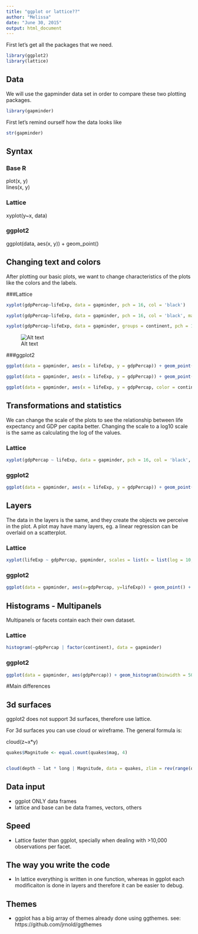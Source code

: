 ```yaml
---
title: "ggplot or lattice??"
author: "Melissa"
date: "June 30, 2015"
output: html_document
---
```


First let's get all the packages that we need. 

```r
library(ggplot2)
library(lattice)

```

## Data

We will use the gapminder data set in order to compare these two plotting packages. 

```r
library(gapminder)
```

First let's remind ourself how the data looks like

```r
str(gapminder)
```

## Syntax 

### Base R

plot(x, y)  
lines(x, y)


### Lattice

xyplot(y~x, data)

### ggplot2

ggplot(data, aes(x, y)) + geom_point()


## Changing text and colors 

After plotting our basic plots, we want to change characteristics of the plots like the colors and the labels. 

###Lattice

```r
xyplot(gdpPercap~lifeExp, data = gapminder, pch = 16, col = 'black')

xyplot(gdpPercap~lifeExp, data = gapminder, pch = 16, col = 'black', main = 'Scatterplot in lattice', xlab = 'Life Expectancy', ylab = 'GDP per Capita')

xyplot(gdpPercap~lifeExp, data = gapminder, groups = continent, pch = 16, auto.key = TRUE)

```
![Alt text](/Users/meli_gu8/Documents/Programs/R guide/VanRStudyGroup/GgplotVsLattice/Plots/Plot1.jpeg)

###ggplot2

```r
ggplot(data = gapminder, aes(x = lifeExp, y = gdpPercap)) + geom_point()

ggplot(data = gapminder, aes(x = lifeExp, y = gdpPercap)) + geom_point() + xlab("GDP per Capita") + ylab("Life expectancy") + ggtitle("Scatterplot in ggplot")

ggplot(data = gapminder, aes(x = lifeExp, y = gdpPercap, color = continent)) + geom_point()
```



## Transformations and statistics

We can change the scale of the plots to see the relationship between life expectancy and GDP per capita better. Changing the scale to a log10 scale is the same as calculating the log of the values. 

### Lattice

```r

xyplot(gdpPercap ~ lifeExp, data = gapminder, pch = 16, col = 'black', scales = list(y = list(log = 10)))

```

### ggplot2 

```r

ggplot(data = gapminder, aes(x = lifeExp, y = gdpPercap)) + geom_point() + scale_y_log10()

```



## Layers

The data in the layers is the same, and they create the objects we perceive in the plot. A plot may have many layers, eg. a linear regression can be overlaid on a scatterplot. 

### Lattice

```r


xyplot(lifeExp ~ gdpPercap, gapminder, scales = list(x = list(log = 10, equispaced.log = FALSE)), type = c("p", "r"), col.line = "darkorange", lwd = 3, pch = 16, col = 'black')

```


### ggplot2

```r

ggplot(data = gapminder, aes(x=gdpPercap, y=lifeExp)) + geom_point() + scale_x_log10() + geom_smooth(method = lm, se = FALSE, col = 'darkorange', lwd = 2)

```


## Histograms - Multipanels

Multipanels or facets contain each their own dataset. 

### Lattice

```r

histogram(~gdpPercap | factor(continent), data = gapminder)
```

### ggplot2

```r

ggplot(data = gapminder, aes(gdpPercap)) + geom_histogram(binwidth = 5000) + facet_wrap(~continent)
```



#Main differences


## 3d surfaces

ggplot2 does not support 3d surfaces, therefore use lattice. 

For 3d surfaces you can use cloud or wireframe. 
The general formula is:

cloud(z~x*y)

```r
quakes$Magnitude <- equal.count(quakes$mag, 4)


cloud(depth ~ lat * long | Magnitude, data = quakes, zlim = rev(range(quakes$depth)), screen = list(z = 105, x = -70), panel.aspect = 0.75, xlab = "Longitude", ylab = "Latitude", zlab = "Depth")

```


## Data input

* ggplot ONLY data frames
* lattice and base can be data frames, vectors, others

## Speed

* Lattice faster than ggplot, specially when dealing with >10,000 observations per facet. 

## The way you write the code

* In lattice everything is written in one function, whereas in ggplot each modificaiton is done in layers and therefore it can be easier to debug. 

## Themes

* ggplot has a big array of themes already done using ggthemes. 
see: https://github.com/jrnold/ggthemes
